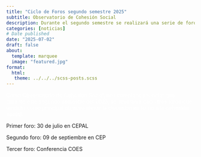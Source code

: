 ```yaml
---
title: "Ciclo de Foros segundo semestre 2025"
subtitle: Observatorio de Cohesión Social
description: Durante el segundo semestre se realizará una serie de foros en conjunto con distintas organizaciones centrados en la cohesión social.
categories: [noticias]
# Date published
date: "2025-07-02"
draft: false 
about:
  template: marquee
  image: "featured.jpg" 
format: 
  html: 
   theme: ../../../scss-posts.scss 
---
```


<span style="color: white;">Como Observatorio de Cohesión Social, nos complace anunciar que durante este segundo semestre del 2025, se llevarán a cabo **tres** foros que tendrán como principal objetivo elevar la discusión en torno a la **cohesión social**.

Primer foro: 30 de julio en CEPAL

Segundo foro: 09 de septiembre en CEP

Tercer foro: Conferencia COES
